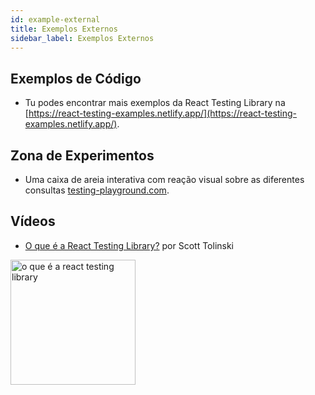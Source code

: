 ```yaml
---
id: example-external
title: Exemplos Externos
sidebar_label: Exemplos Externos
---
```


## Exemplos de Código

- Tu podes encontrar mais exemplos da React Testing Library na [https://react-testing-examples.netlify.app/](https://react-testing-examples.netlify.app/).

## Zona de Experimentos

- Uma caixa de areia interativa com reação visual sobre as diferentes consultas [testing-playground.com](https://testing-playground.com).

## Vídeos

- [O que é a React Testing Library?](https://youtu.be/JKOwJUM4_RM) por Scott Tolinski

<a href="https://youtu.be/JKOwJUM4_RM">
  <img
    width="200px"
    alt="o que é a react testing library"
    src="https://img.youtube.com/vi/JKOwJUM4_RM/0.jpg"
    style={{marginLeft: 36}}
  />
</a>
